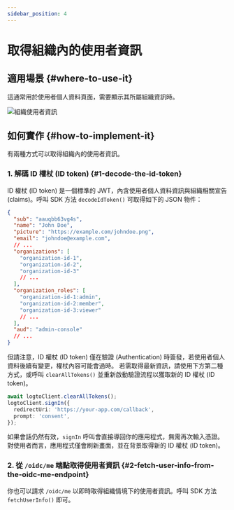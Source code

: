 ```yaml
---
sidebar_position: 4
---
```


# 取得組織內的使用者資訊

## 適用場景 \{#where-to-use-it}

這通常用於使用者個人資料頁面，需要顯示其所屬組織資訊時。

<img src="/img/assets/user-info-page.png" alt="組織使用者資訊" />

## 如何實作 \{#how-to-implement-it}

有兩種方式可以取得組織內的使用者資訊。

### 1. 解碼 ID 權杖 (ID token) \{#1-decode-the-id-token}

ID 權杖 (ID token) 是一個標準的 JWT，內含使用者個人資料資訊與組織相關宣告 (claims)。呼叫 SDK 方法 `decodeIdToken()` 可取得如下的 JSON 物件：

```json
{
  "sub": "aauqbb63vg4s",
  "name": "John Doe",
  "picture": "https://example.com/johndoe.png",
  "email": "johndoe@example.com",
  // ...
  "organizations": [
    "organization-id-1",
    "organization-id-2",
    "organization-id-3"
    // ...
  ],
  "organization_roles": [
    "organization-id-1:admin",
    "organization-id-2:member",
    "organization-id-3:viewer"
    // ...
  ],
  "aud": "admin-console"
  // ...
}
```

但請注意，ID 權杖 (ID token) 僅在驗證 (Authentication) 時簽發，若使用者個人資料後續有變更，權杖內容可能會過時。
若需取得最新資訊，請使用下方第二種方式，或呼叫 `clearAllTokens()` 並重新啟動驗證流程以獲取新的 ID 權杖 (ID token)。

```ts
await logtoClient.clearAllTokens();
logtoClient.signIn({
  redirectUri: 'https://your-app.com/callback',
  prompt: 'consent',
});
```

如果會話仍然有效，`signIn` 呼叫會直接導回你的應用程式，無需再次輸入憑證。對使用者而言，應用程式僅會刷新畫面，並在背景取得新的 ID 權杖 (ID token)。

### 2. 從 `/oidc/me` 端點取得使用者資訊 \{#2-fetch-user-info-from-the-oidc-me-endpoint}

你也可以請求 `/oidc/me` 以即時取得組織情境下的使用者資訊。呼叫 SDK 方法 `fetchUserInfo()` 即可。
